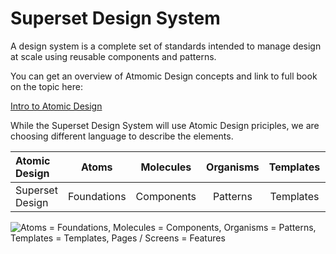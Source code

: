 
<Meta title="Design System/Introduction" />

# Superset Design System

A design system is a complete set of standards intended to manage design at scale using reusable components and patterns.

You can get an overview of Atmomic Design concepts and link to full book on the topic here:

<a href="https://bradfrost.com/blog/post/atomic-web-design/" target="_blank">
  Intro to Atomic Design
</a>

While the Superset Design System will use Atomic Design priciples, we are choosing different language to describe the elements.

| Atomic Design   |    Atoms    | Molecules  | Organisms | Templates | Pages / Screens |
| :-------------- | :---------: | :--------: | :-------: | :-------: | :-------------: |
| Superset Design | Foundations | Components | Patterns  | Templates |    Features     |

<img
  src={AtomicDesign}
  alt="Atoms = Foundations, Molecules = Components, Organisms = Patterns, Templates = Templates, Pages / Screens = Features"
/>
